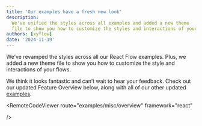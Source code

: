 ```yaml
---
title: 'Our examples have a fresh new look'
description: 
  We've unified the styles across all examples and added a new theme 
  file to show you how to customize the styles and interactions of your flows.
authors: [xyflow]
date: '2024-11-19'
---
```



We’ve revamped the styles across all our React Flow examples. 
Plus, we added a new theme file to show you how to customize the style and 
interactions of your flows.

We think it looks fantastic and can’t wait to hear your feedback. 
Check out our updated Feature Overview below, along with all of our other 
updated [examples](/examples).

<RemoteCodeViewer
  route="examples/misc/overview"
  framework="react"
  
/>
